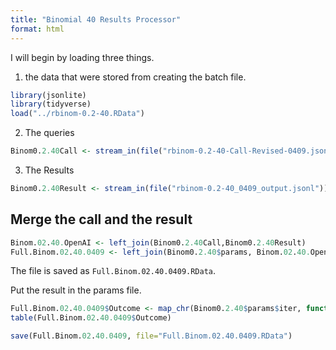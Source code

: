```yaml
---
title: "Binomial 40 Results Processor"
format: html
---
```


I will begin by loading three things.  

1. the data that were stored from creating the batch file.

```r
library(jsonlite)
library(tidyverse)
load("../rbinom-0.2-40.RData")
```

2. The queries

```r
Binom0.2.40Call <- stream_in(file("rbinom-0.2-40-Call-Revised-0409.jsonl"))
```

3. The Results

```r
Binom0.2.40Result <- stream_in(file("rbinom-0.2-40_0409_output.jsonl"))
```

## Merge the call and the result

```r
Binom.02.40.OpenAI <- left_join(Binom0.2.40Call,Binom0.2.40Result)
Full.Binom.02.40.0409 <- left_join(Binom0.2.40$params, Binom.02.40.OpenAI)
```

The file is saved as `Full.Binom.02.40.0409.RData`.

Put the result in the params file.

```r
Full.Binom.02.40.0409$Outcome <- map_chr(Binom0.2.40$params$iter, function(x) { unlist(Binom0.2.40Result$response$body$choices[[x]][[2]][2]) })
table(Full.Binom.02.40.0409$Outcome)
```

```r
save(Full.Binom.02.40.0409, file="Full.Binom.02.40.0409.RData")
```

